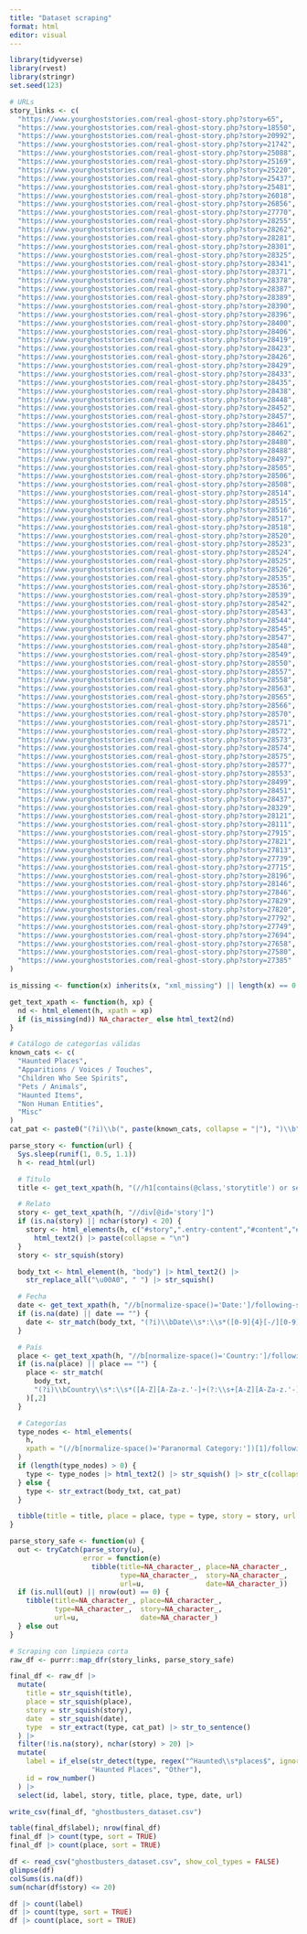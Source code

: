 ```yaml
---
title: "Dataset scraping"
format: html
editor: visual
---
```


```r
library(tidyverse)
library(rvest)
library(stringr)
set.seed(123)

# URLs
story_links <- c(
  "https://www.yourghoststories.com/real-ghost-story.php?story=65",
  "https://www.yourghoststories.com/real-ghost-story.php?story=18550",
  "https://www.yourghoststories.com/real-ghost-story.php?story=20992",
  "https://www.yourghoststories.com/real-ghost-story.php?story=21742",
  "https://www.yourghoststories.com/real-ghost-story.php?story=25088",
  "https://www.yourghoststories.com/real-ghost-story.php?story=25169",
  "https://www.yourghoststories.com/real-ghost-story.php?story=25220",
  "https://www.yourghoststories.com/real-ghost-story.php?story=25437",
  "https://www.yourghoststories.com/real-ghost-story.php?story=25481",
  "https://www.yourghoststories.com/real-ghost-story.php?story=26018",
  "https://www.yourghoststories.com/real-ghost-story.php?story=26856",
  "https://www.yourghoststories.com/real-ghost-story.php?story=27770",
  "https://www.yourghoststories.com/real-ghost-story.php?story=28255",
  "https://www.yourghoststories.com/real-ghost-story.php?story=28262",
  "https://www.yourghoststories.com/real-ghost-story.php?story=28281",
  "https://www.yourghoststories.com/real-ghost-story.php?story=28301",
  "https://www.yourghoststories.com/real-ghost-story.php?story=28325",
  "https://www.yourghoststories.com/real-ghost-story.php?story=28341",
  "https://www.yourghoststories.com/real-ghost-story.php?story=28371",
  "https://www.yourghoststories.com/real-ghost-story.php?story=28378",
  "https://www.yourghoststories.com/real-ghost-story.php?story=28387",
  "https://www.yourghoststories.com/real-ghost-story.php?story=28389",
  "https://www.yourghoststories.com/real-ghost-story.php?story=28390",
  "https://www.yourghoststories.com/real-ghost-story.php?story=28396",
  "https://www.yourghoststories.com/real-ghost-story.php?story=28400",
  "https://www.yourghoststories.com/real-ghost-story.php?story=28406",
  "https://www.yourghoststories.com/real-ghost-story.php?story=28419",
  "https://www.yourghoststories.com/real-ghost-story.php?story=28423",
  "https://www.yourghoststories.com/real-ghost-story.php?story=28426",
  "https://www.yourghoststories.com/real-ghost-story.php?story=28429",
  "https://www.yourghoststories.com/real-ghost-story.php?story=28433",
  "https://www.yourghoststories.com/real-ghost-story.php?story=28435",
  "https://www.yourghoststories.com/real-ghost-story.php?story=28438",
  "https://www.yourghoststories.com/real-ghost-story.php?story=28448",
  "https://www.yourghoststories.com/real-ghost-story.php?story=28452",
  "https://www.yourghoststories.com/real-ghost-story.php?story=28457",
  "https://www.yourghoststories.com/real-ghost-story.php?story=28461",
  "https://www.yourghoststories.com/real-ghost-story.php?story=28462",
  "https://www.yourghoststories.com/real-ghost-story.php?story=28480",
  "https://www.yourghoststories.com/real-ghost-story.php?story=28488",
  "https://www.yourghoststories.com/real-ghost-story.php?story=28497",
  "https://www.yourghoststories.com/real-ghost-story.php?story=28505",
  "https://www.yourghoststories.com/real-ghost-story.php?story=28506",
  "https://www.yourghoststories.com/real-ghost-story.php?story=28508",
  "https://www.yourghoststories.com/real-ghost-story.php?story=28514",
  "https://www.yourghoststories.com/real-ghost-story.php?story=28515",
  "https://www.yourghoststories.com/real-ghost-story.php?story=28516",
  "https://www.yourghoststories.com/real-ghost-story.php?story=28517",
  "https://www.yourghoststories.com/real-ghost-story.php?story=28518",
  "https://www.yourghoststories.com/real-ghost-story.php?story=28520",
  "https://www.yourghoststories.com/real-ghost-story.php?story=28523",
  "https://www.yourghoststories.com/real-ghost-story.php?story=28524",
  "https://www.yourghoststories.com/real-ghost-story.php?story=28525",
  "https://www.yourghoststories.com/real-ghost-story.php?story=28526",
  "https://www.yourghoststories.com/real-ghost-story.php?story=28535",
  "https://www.yourghoststories.com/real-ghost-story.php?story=28536",
  "https://www.yourghoststories.com/real-ghost-story.php?story=28539",
  "https://www.yourghoststories.com/real-ghost-story.php?story=28542",
  "https://www.yourghoststories.com/real-ghost-story.php?story=28543",
  "https://www.yourghoststories.com/real-ghost-story.php?story=28544",
  "https://www.yourghoststories.com/real-ghost-story.php?story=28545",
  "https://www.yourghoststories.com/real-ghost-story.php?story=28547",
  "https://www.yourghoststories.com/real-ghost-story.php?story=28548",
  "https://www.yourghoststories.com/real-ghost-story.php?story=28549",
  "https://www.yourghoststories.com/real-ghost-story.php?story=28550",
  "https://www.yourghoststories.com/real-ghost-story.php?story=28557",
  "https://www.yourghoststories.com/real-ghost-story.php?story=28558",
  "https://www.yourghoststories.com/real-ghost-story.php?story=28563",
  "https://www.yourghoststories.com/real-ghost-story.php?story=28565",
  "https://www.yourghoststories.com/real-ghost-story.php?story=28566",
  "https://www.yourghoststories.com/real-ghost-story.php?story=28570",
  "https://www.yourghoststories.com/real-ghost-story.php?story=28571",
  "https://www.yourghoststories.com/real-ghost-story.php?story=28572",
  "https://www.yourghoststories.com/real-ghost-story.php?story=28573",
  "https://www.yourghoststories.com/real-ghost-story.php?story=28574",
  "https://www.yourghoststories.com/real-ghost-story.php?story=28575",
  "https://www.yourghoststories.com/real-ghost-story.php?story=28577",
  "https://www.yourghoststories.com/real-ghost-story.php?story=28553",
  "https://www.yourghoststories.com/real-ghost-story.php?story=28499",
  "https://www.yourghoststories.com/real-ghost-story.php?story=28451",
  "https://www.yourghoststories.com/real-ghost-story.php?story=28437",
  "https://www.yourghoststories.com/real-ghost-story.php?story=28329",
  "https://www.yourghoststories.com/real-ghost-story.php?story=28121",
  "https://www.yourghoststories.com/real-ghost-story.php?story=28111",
  "https://www.yourghoststories.com/real-ghost-story.php?story=27915",
  "https://www.yourghoststories.com/real-ghost-story.php?story=27821",
  "https://www.yourghoststories.com/real-ghost-story.php?story=27813",
  "https://www.yourghoststories.com/real-ghost-story.php?story=27739",
  "https://www.yourghoststories.com/real-ghost-story.php?story=27715",
  "https://www.yourghoststories.com/real-ghost-story.php?story=28196",
  "https://www.yourghoststories.com/real-ghost-story.php?story=28146",
  "https://www.yourghoststories.com/real-ghost-story.php?story=27846",
  "https://www.yourghoststories.com/real-ghost-story.php?story=27829",
  "https://www.yourghoststories.com/real-ghost-story.php?story=27820",
  "https://www.yourghoststories.com/real-ghost-story.php?story=27792",
  "https://www.yourghoststories.com/real-ghost-story.php?story=27749",
  "https://www.yourghoststories.com/real-ghost-story.php?story=27694",
  "https://www.yourghoststories.com/real-ghost-story.php?story=27658",
  "https://www.yourghoststories.com/real-ghost-story.php?story=27580",
  "https://www.yourghoststories.com/real-ghost-story.php?story=27385"
)

is_missing <- function(x) inherits(x, "xml_missing") || length(x) == 0

get_text_xpath <- function(h, xp) {
  nd <- html_element(h, xpath = xp)
  if (is_missing(nd)) NA_character_ else html_text2(nd)
}

# Catálogo de categorías válidas
known_cats <- c(
  "Haunted Places",
  "Apparitions / Voices / Touches",
  "Children Who See Spirits",
  "Pets / Animals",
  "Haunted Items",
  "Non Human Entities",
  "Misc"
)
cat_pat <- paste0("(?i)\\b(", paste(known_cats, collapse = "|"), ")\\b")

parse_story <- function(url) {
  Sys.sleep(runif(1, 0.5, 1.1))
  h <- read_html(url)

  # Título
  title <- get_text_xpath(h, "(//h1[contains(@class,'storytitle') or self::h1])[1]")

  # Relato
  story <- get_text_xpath(h, "//div[@id='story']")
  if (is.na(story) || nchar(story) < 20) {
    story <- html_elements(h, c("#story",".entry-content","#content","#main","article")) |>
      html_text2() |> paste(collapse = "\n")
  }
  story <- str_squish(story)

  body_txt <- html_element(h, "body") |> html_text2() |>
    str_replace_all("\u00A0", " ") |> str_squish()

  # Fecha
  date <- get_text_xpath(h, "//b[normalize-space()='Date:']/following-sibling::text()[1]")
  if (is.na(date) || date == "") {
    date <- str_match(body_txt, "(?i)\\bDate\\s*:\\s*([0-9]{4}[-/][0-9]{2}[-/][0-9]{2})")[,2]
  }

  # País
  place <- get_text_xpath(h, "//b[normalize-space()='Country:']/following-sibling::a[1]")
  if (is.na(place) || place == "") {
    place <- str_match(
      body_txt,
      "(?i)\\bCountry\\s*:\\s*([A-Z][A-Za-z.'-]+(?:\\s+[A-Z][A-Za-z.'-]+){0,5})\\s*(?=(State\\s*:|Paranormal\\s+Category\\s*:|Date\\s*:|By\\b|$))"
    )[,2]
  }

  # Categorías
  type_nodes <- html_elements(
    h,
    xpath = "(//b[normalize-space()='Paranormal Category:'])[1]/following-sibling::a"
  )
  if (length(type_nodes) > 0) {
    type <- type_nodes |> html_text2() |> str_squish() |> str_c(collapse = " / ")
  } else {
    type <- str_extract(body_txt, cat_pat)
  }

  tibble(title = title, place = place, type = type, story = story, url = url, date = date)
}

parse_story_safe <- function(u) {
  out <- tryCatch(parse_story(u),
                  error = function(e)
                    tibble(title=NA_character_, place=NA_character_,
                           type=NA_character_,  story=NA_character_,
                           url=u,               date=NA_character_))
  if (is.null(out) || nrow(out) == 0) {
    tibble(title=NA_character_, place=NA_character_,
           type=NA_character_,  story=NA_character_,
           url=u,               date=NA_character_)
  } else out
}

# Scraping con limpieza corta
raw_df <- purrr::map_dfr(story_links, parse_story_safe)

final_df <- raw_df |>
  mutate(
    title = str_squish(title),
    place = str_squish(place),
    story = str_squish(story),
    date  = str_squish(date),
    type  = str_extract(type, cat_pat) |> str_to_sentence()
  ) |>
  filter(!is.na(story), nchar(story) > 20) |>
  mutate(
    label = if_else(str_detect(type, regex("^Haunted\\s*places$", ignore_case = TRUE)),
                    "Haunted Places", "Other"),
    id = row_number()
  ) |>
  select(id, label, story, title, place, type, date, url)

write_csv(final_df, "ghostbusters_dataset.csv")

table(final_df$label); nrow(final_df)
final_df |> count(type, sort = TRUE)
final_df |> count(place, sort = TRUE)

```

```r
df <- read_csv("ghostbusters_dataset.csv", show_col_types = FALSE)
glimpse(df)
colSums(is.na(df))         
sum(nchar(df$story) <= 20) 

df |> count(label)
df |> count(type, sort = TRUE)
df |> count(place, sort = TRUE)
```

```{}
```

```{}
```

